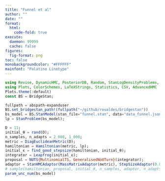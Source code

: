 ```yaml
---
title: "Funnel et al"
author: ""
date: ""
format:
  html:
    code-fold: true
execute: 
  daemon: 99999
  cache: false
figures:
  fig-format: png
toc: false
monobackgroundcolor: "#FFFFFF"
mainfont: "Palatino Linotype"
---
```


```julia
using Revise, DynamicHMC, PosteriorDB, Random, StanLogDensityProblems, JSON, BridgeStan, DataFrames, LinearAlgebra, StatsBase, Distributions
using Plots, ColorSchemes, LaTeXStrings, Statistics, CSV, AdvancedHMC
Plots.theme(:default)
const BS = BridgeStan;
```
```julia
fullpath = abspath∘expanduser
BS.set_bridgestan_path!(fullpath("~/github/roualdes/bridgestan"))
bs_model = BS.StanModel(stan_file="funnel.stan", data="data_funnel.json");
lp = StanProblem(bs_model);

D = 11;
initial_θ = rand(D);
n_samples, n_adapts = 2_000, 1_000;
metric = DiagEuclideanMetric(D);
hamiltonian = Hamiltonian(metric, lp);
initial_ϵ = find_good_stepsize(hamiltonian, initial_θ);
integrator = Leapfrog(initial_ϵ);
proposal = NUTS{MultinomialTS, GeneralisedNoUTurn}(integrator);
adaptor = StanHMCAdaptor(MassMatrixAdaptor(metric), StepSizeAdaptor(0.8, integrator));
# sample(hamiltonian, proposal, initial_θ, n_samples, adaptor, n_adapts; progress=true);
param_unc_num(bs_model)

```
